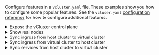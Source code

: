 


Configure features in a `vcluster.yaml` file. These examples show you how to configure some popular features. See the `vcluser.yaml` [configuration reference](/vcluster/configure/vcluster-yaml/) for how to configure additional features.

<details>
    <summary>Expose the vCluster control plane</summary>

    There are multiple ways of granting access to the vCluster control plane for external applications like kubectl. The following example uses an Ingress, but you can also do it via ServiceAccount, LoadBalancer, and NodePort.

    <Flow>
        <Step>
           
            Modify `vcluster.yaml` so that vCluster creates the required Ingress resource.

            ```yaml
            controlPlane:
                ingress:
                    enabled: true
                    host: VCLUSTER_HOSTNAME
                proxy:
                    extraSANs:
                    - VCLUSTER_HOSTNAME
            ```

            Replace _`VCLUSTER_HOSTNAME`_ with your vCluster instance's hostname.
        </Step>
        <Step>
            Apply your changes.

           <DeployChangesCliOnly />

        </Step>
    </Flow>

</details>

<details>
    <summary>Show real nodes</summary>

        By default, vCluster syncs pseudo nodes from the host cluster to the virtual cluster. However, deploying a vCluster instance via the CLI on a local Kubernetes cluster automatically enables real node syncing, so you would not see a difference in this context.

        Pseudo nodes only have real values for the CPU, architecture, and operating system, while everything else is randomly generated. Therefore, for use cases requiring real node information, you can opt to sync the real nodes into the virtual cluster.

        <Flow>
                <Step>
                
                    Modify `vcluster.yaml` to sync the nodes from the host cluster to the virtual cluster.

                    ```yaml
                    sync:
                      fromHost:
                        nodes:
                          enabled: true
                    ```

                    Replace _`VCLUSTER_HOSTNAME`_ with your vCluster instance's hostname.
                </Step>
                <Step>
                    Apply your changes.

                <DeployChangesCliOnly />

                </Step>
            </Flow>

</details>

<details>
    <summary>Sync ingress from host cluster to virtual cluster</summary>

        If you want to use an ingress controller from the host cluster inside your virtual cluster, enable `IngressClass` syncing from the host cluster to virtual cluster.

        <Flow>
            <Step>
            
                Modify `vcluster.yaml` to sync the IngressClasses from the host cluster to the virtual cluster.

                ```yaml
                sync:
                  fromHost:
                    ingressClasses:
                      enabled: true
                ``` 

                Replace _`VCLUSTER_HOSTNAME`_ with your vCluster instance's hostname.
            </Step>
            <Step>
                Apply your changes.

            <DeployChangesCliOnly />

            </Step>
        </Flow>

</details>

<details>
    <summary>Sync ingress from virtual cluster to host cluster</summary>

        Create an ingress in a virtual cluster to make a service in that virtual cluster available via a hostname/domain. Instead of having to run a separate ingress controller in each virtual cluster, sync the ingress resource to the host cluster so that the virtual cluster can use a shared ingress controller running in the host cluster.

        <Flow>
            <Step>
            
                Modify `vcluster.yaml` to sync the ingresses from the virtual cluster to the host cluster.

                ```yaml
                sync:
                  toHost:
                    ingresses:
                      enabled: true
                ``` 

                Replace _`VCLUSTER_HOSTNAME`_ with your vCluster instance's hostname.
            </Step>
            <Step>
                Apply your changes.

            <DeployChangesCliOnly />

            </Step>
        </Flow>

</details>

<details>
    <summary>Sync services from host cluster to virtual cluster</summary>

        In this example, you map a service `my-host-service` in the namespace `my-host-namespace` to the virtual cluster service `my-virtual-service` inside the virtual cluster namespace `team-x`.

        <Flow>
            <Step>
            
                Modify `vcluster.yaml` to sync the ingresses from the virtual cluster to the host cluster.

                ```yaml
                replicateServices:
                  fromHost:
                    - from: my-host-namespace/my-host-service
                      to: team-x/my-virtual-service
                ```

                Replace _`VCLUSTER_HOSTNAME`_ with your vCluster instance's hostname.
            </Step>
            <Step>
                Apply your changes.

            <DeployChangesCliOnly />

            </Step>
        </Flow>

</details>